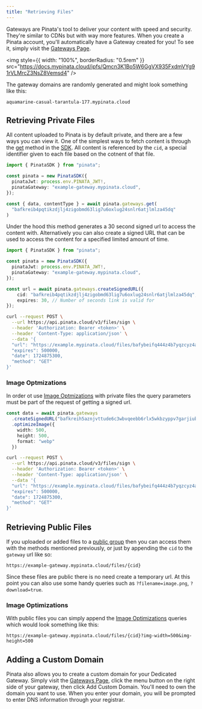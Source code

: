 ```yaml
---
title: "Retrieving Files"
---
```


Gateways are Pinata's tool to deliver your content with speed and security. They're similar to CDNs but with way more features. When you create a Pinata account, you'll automatically have a Gateway created for you! To see it, simply visit the [Gateways Page](https://app.pinata.cloud/gateway).

<img
  style={{ width: "100%", borderRadius: "0.5rem" }}
  src="https://docs.mypinata.cloud/ipfs/Qmcn3K1Bo5W6GgVX935FxdmVYg91rVLMrcZ3NsZ8Vemsd4"
/>

The gateway domains are randomly generated and might look something like this:

```
aquamarine-casual-tarantula-177.mypinata.cloud
```

## Retrieving Private Files

All content uploaded to Pinata is by default private, and there are a few ways you can view it. One of the simplest ways to fetch content is through the [get](/ipfs-sdk/gateways/get) method in the [SDK](/sdk). All content is referenced by the `cid`, a special identifier given to each file based on the cotnent of that file.

```typescript
import { PinataSDK } from "pinata";

const pinata = new PinataSDK({
  pinataJwt: process.env.PINATA_JWT!,
  pinataGateway: "example-gateway.mypinata.cloud",
});

const { data, contentType } = await pinata.gateways.get(
  "bafkreib4pqtikzdjlj4zigobmd63lig7u6oxlug24snlr6atjlmlza45dq"
)
```

Under the hood this method generates a 30 second signed url to access the content with. Alternatively you can also create a signed URL that can be used to access the content for a specified limited amount of time.

<CodeGroup>

```typescript Files SDK
import { PinataSDK } from "pinata";

const pinata = new PinataSDK({
  pinataJwt: process.env.PINATA_JWT!,
  pinataGateway: "example-gateway.mypinata.cloud",
});

const url = await pinata.gateways.createSignedURL({
	cid: "bafkreib4pqtikzdjlj4zigobmd63lig7u6oxlug24snlr6atjlmlza45dq",
	expires: 30, // Number of seconds link is valid for
});
```

```bash Files API
curl --request POST \
  --url https://api.pinata.cloud/v3/files/sign \
  --header 'Authorization: Bearer <token>' \
  --header 'Content-Type: application/json' \
  --data '{
  "url": "https://example.mypinata.cloud/files/bafybeifq444z4b7yqzcyz4a5gspb2rpyfcdxp3mrfpigmllh52ld5tyzwm?img-width=500&img-height=500",
  "expires": 500000,
  "date": 1724875300,
  "method": "GET"
}'
```

</CodeGroup>

### Image Optmizations

In order ot use [Image Optmizations](/gateways/image-optimizations) with private files the query parameters must be part of the request of getting a signed url.

<CodeGroup>

```typescript Files SDK
const data = await pinata.gateways
  .createSignedURL("bafkreih5aznjvttude6c3wbvqeebb6rlx5wkbzyppv7garjiubll2ceym4")
  .optimizeImage({
    width: 500,
    height: 500,
    format: "webp"
  })
```

```bash Files API
curl --request POST \
  --url https://api.pinata.cloud/v3/files/sign \
  --header 'Authorization: Bearer <token>' \
  --header 'Content-Type: application/json' \
  --data '{
  "url": "https://example.mypinata.cloud/files/bafybeifq444z4b7yqzcyz4a5gspb2rpyfcdxp3mrfpigmllh52ld5tyzwm?img-width=500&img-height=500",
  "expires": 500000,
  "date": 1724875300,
  "method": "GET"
}'
```

</CodeGroup>

## Retrieving Public Files

If you uploaded or added files to a [public group](/files/file-groups#public-vs-private-groups) then you can access them with the methods mentioned previously, or just by appending the `cid` to the `gateway` url like so:

```
https://example-gateway.mypinata.cloud/files/{cid}
```

Since these files are public there is no need create a temporary url. At this point you can also use some handy queries such as `?filename=image.png`, `?download=true`.

### Image Optimizations

With public files you can simply append the [Image Optimizations](/gateways/image-optimizations) queries which would look something like this:

```
https://example-gateway.mypinata.cloud/files/{cid}?img-width=500&img-height=500
```

## Adding a Custom Domain

Pinata also allows you to create a custom domain for your Dedicated Gateway. Simply visit the [Gateways Page](https://app.pinata.cloud/gateway), click the menu button on the right side of your gateway, then click Add Custom Domain. You'll need to own the domain you want to use. When you enter your domain, you will be prompted to enter DNS information through your registrar.
